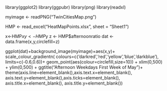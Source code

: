 library(ggplot2)
library(ggpubr)
library(png)
library(readxl)

myimage <- readPNG("TwinCitiesMap.png")

HMP <- read_excel("HeatMapPoints.xlsx", sheet = "Sheet1")


x<-HMP$x
y<-HMP$y
z <- HMP$afternoonratio
dat <- data.frame(x,y,circlefill=z)

ggplot(dat)+background_image(myimage)+aes(x,y)+
scale_colour_gradientn(
        colours=c('darkred','red','yellow','blue','darkblue'),
        limits=c(-0.6,0.6))+
geom_point(aes(colour=circlefill,size=10)) +
xlim(0,500) + ylim(0,500) + ggtitle("Afternoon Weekdays First Week of May")+
theme(axis.line=element_blank(),axis.text.x=element_blank(),
          axis.text.y=element_blank(),axis.ticks=element_blank(),
         axis.title.x=element_blank(),
         axis.title.y=element_blank())
